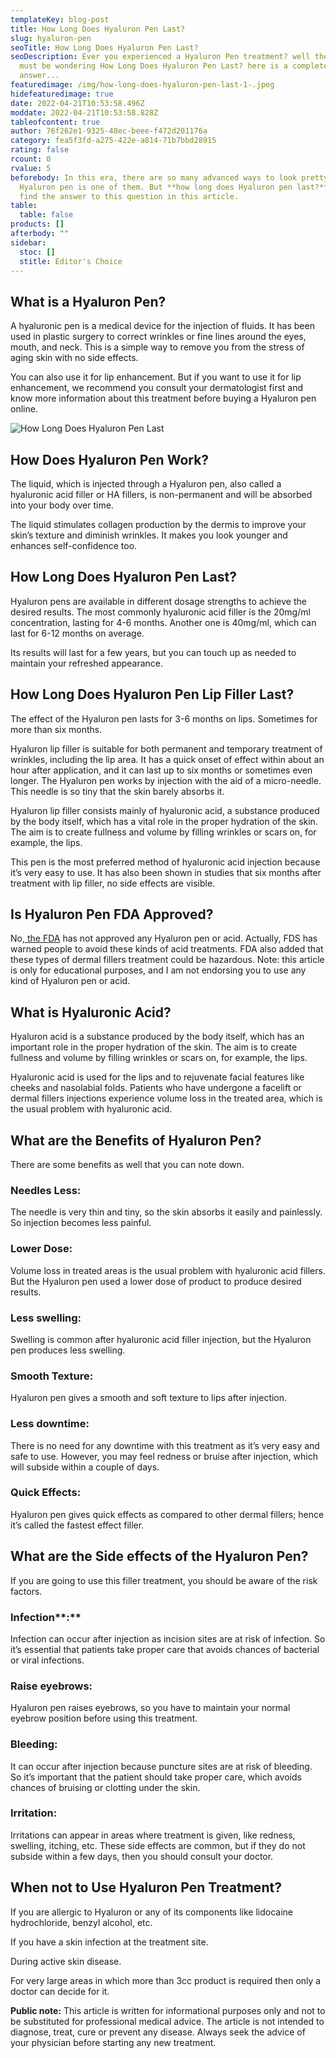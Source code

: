 ```yaml
---
templateKey: blog-post
title: How Long Does Hyaluron Pen Last?
slug: hyaluron-pen
seoTitle: How Long Does Hyaluron Pen Last?
seoDescription: Ever you experienced a Hyaluron Pen treatment? well then you
  must be wondering How Long Does Hyaluron Pen Last? here is a complete
  answer...
featuredimage: /img/how-long-does-hyaluron-pen-last-1-.jpeg
hidefeaturedimage: true
date: 2022-04-21T10:53:58.496Z
moddate: 2022-04-21T10:53:58.828Z
tableofcontent: true
author: 76f262e1-9325-48ec-beee-f472d201176a
category: fea5f3fd-a275-422e-a814-71b7bbd28915
rating: false
rcount: 0
rvalue: 5
beforebody: In this era, there are so many advanced ways to look pretty. A
  Hyaluron pen is one of them. But **how long does Hyaluron pen last?** We will
  find the answer to this question in this article.
table:
  table: false
products: []
afterbody: ""
sidebar:
  stoc: []
  stitle: Editor's Choice
---
```

## What is a Hyaluron Pen?

A hyaluronic pen is a medical device for the injection of fluids. It has been used in plastic surgery to correct wrinkles or fine lines around the eyes, mouth, and neck. This is a simple way to remove you from the stress of aging skin with no side effects.

You can also use it for lip enhancement. But if you want to use it for lip enhancement, we recommend you consult your dermatologist first and know more information about this treatment before buying a Hyaluron pen online.

![How Long Does Hyaluron Pen Last](/img/how-long-does-hyaluron-pen-last-2-450x675.jpg "How Long Does Hyaluron Pen Last")

## How Does Hyaluron Pen Work?

The liquid, which is injected through a Hyaluron pen, also called a hyaluronic acid filler or HA fillers, is non-permanent and will be absorbed into your body over time.

The liquid stimulates collagen production by the dermis to improve your skin’s texture and diminish wrinkles. It makes you look younger and enhances self-confidence too.

## How Long Does Hyaluron Pen Last?

Hyaluron pens are available in different dosage strengths to achieve the desired results. The most commonly hyaluronic acid filler is the 20mg/ml concentration, lasting for 4-6 months. Another one is 40mg/ml, which can last for 6-12 months on average.

Its results will last for a few years, but you can touch up as needed to maintain your refreshed appearance.

## How Long Does Hyaluron Pen Lip Filler Last?

The effect of the Hyaluron pen lasts for 3-6 months on lips. Sometimes for more than six months.

Hyaluron lip filler is suitable for both permanent and temporary treatment of wrinkles, including the lip area. It has a quick onset of effect within about an hour after application, and it can last up to six months or sometimes even longer. The Hyaluron pen works by injection with the aid of a micro-needle. This needle is so tiny that the skin barely absorbs it.

Hyaluron lip filler consists mainly of hyaluronic acid, a substance produced by the body itself, which has a vital role in the proper hydration of the skin. The aim is to create fullness and volume by filling wrinkles or scars on, for example, the lips.

This pen is the most preferred method of hyaluronic acid injection because it’s very easy to use. It has also been shown in studies that six months after treatment with lip filler, no side effects are visible.

## Is Hyaluron Pen FDA Approved?

No,[ the FDA](https://www.fda.gov/news-events/press-announcements/fda-brief-fda-warns-public-and-health-care-professionals-not-use-needle-free-devices-injection) has not approved any Hyaluron pen or acid. Actually, FDS has warned people to avoid these kinds of acid treatments. FDA also added that these types of dermal fillers treatment could be hazardous. Note: this article is only for educational purposes, and I am not endorsing you to use any kind of Hyaluron pen or acid.

## What is Hyaluronic Acid?

Hyaluron acid is a substance produced by the body itself, which has an important role in the proper hydration of the skin. The aim is to create fullness and volume by filling wrinkles or scars on, for example, the lips.

Hyaluronic acid is used for the lips and to rejuvenate facial features like cheeks and nasolabial folds. Patients who have undergone a facelift or dermal fillers injections experience volume loss in the treated area, which is the usual problem with hyaluronic acid.

## What are the Benefits of Hyaluron Pen?

There are some benefits as well that you can note down.

### Needles Less:

The needle is very thin and tiny, so the skin absorbs it easily and painlessly. So injection becomes less painful.

### Lower Dose:

Volume loss in treated areas is the usual problem with hyaluronic acid fillers. But the Hyaluron pen used a lower dose of product to produce desired results.

### Less swelling:

Swelling is common after hyaluronic acid filler injection, but the Hyaluron pen produces less swelling.

### Smooth Texture:

Hyaluron pen gives a smooth and soft texture to lips after injection.

### Less downtime:

There is no need for any downtime with this treatment as it’s very easy and safe to use. However, you may feel redness or bruise after injection, which will subside within a couple of days.

### Quick Effects:

Hyaluron pen gives quick effects as compared to other dermal fillers; hence it’s called the fastest effect filler.

## What are the Side effects of the Hyaluron Pen?

If you are going to use this filler treatment, you should be aware of the risk factors.

### Infection**:**

Infection can occur after injection as incision sites are at risk of infection. So it’s essential that patients take proper care that avoids chances of bacterial or viral infections.

### Raise eyebrows:

Hyaluron pen raises eyebrows, so you have to maintain your normal eyebrow position before using this treatment.

### Bleeding:

It can occur after injection because puncture sites are at risk of bleeding. So it’s important that the patient should take proper care, which avoids chances of bruising or clotting under the skin.

### Irritation:

Irritations can appear in areas where treatment is given, like redness, swelling, itching, etc. These side effects are common, but if they do not subside within a few days, then you should consult your doctor.

## When not to Use Hyaluron Pen Treatment?

If you are allergic to Hyaluron or any of its components like lidocaine hydrochloride, benzyl alcohol, etc.

If you have a skin infection at the treatment site.

During active skin disease.

For very large areas in which more than 3cc product is required then only a doctor can decide for it.

**Public note:** This article is written for informational purposes only and not to be substituted for professional medical advice. The article is not intended to diagnose, treat, cure or prevent any disease. Always seek the advice of your physician before starting any new treatment.